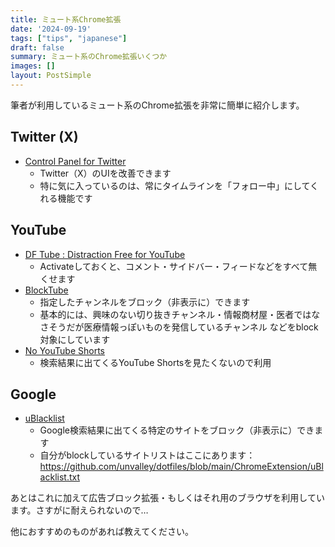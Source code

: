 ```yaml
---
title: ミュート系Chrome拡張
date: '2024-09-19'
tags: ["tips", "japanese"]
draft: false
summary: ミュート系のChrome拡張いくつか
images: []
layout: PostSimple
---
```


筆者が利用しているミュート系のChrome拡張を非常に簡単に紹介します。

## Twitter (X)

- [Control Panel for Twitter](https://chromewebstore.google.com/detail/control-panel-for-twitter/kpmjjdhbcfebfjgdnpjagcndoelnidfj)
  - Twitter（X）のUIを改善できます
  - 特に気に入っているのは、常にタイムラインを「フォロー中」にしてくれる機能です

## YouTube

- [DF Tube : Distraction Free for YouTube](https://chromewebstore.google.com/detail/df-tube-distraction-free/mjdepdfccjgcndkmemponafgioodelna)
  - Activateしておくと、コメント・サイドバー・フィードなどをすべて無くせます
- [BlockTube](https://chrome.google.com/webstore/detail/blocktube/bbeaicapbccfllodepmimpkgecanonai?hl=ja)
  - 指定したチャンネルをブロック（非表示に）できます 
  - 基本的には、興味のない切り抜きチャンネル・情報商材屋・医者ではなさそうだが医療情報っぽいものを発信しているチャンネル などをblock対象にしています
- [No YouTube Shorts](https://chromewebstore.google.com/detail/no-youtube-shorts/hjfkenebldkfgibelglepinlabpjfbll?hl=en)
  - 検索結果に出てくるYouTube Shortsを見たくないので利用

## Google

- [uBlacklist](https://chromewebstore.google.com/detail/ublacklist/pncfbmialoiaghdehhbnbhkkgmjanfhe)
  - Google検索結果に出てくる特定のサイトをブロック（非表示に）できます
  - 自分がblockしているサイトリストはここにあります：https://github.com/unvalley/dotfiles/blob/main/ChromeExtension/uBlacklist.txt

あとはこれに加えて広告ブロック拡張・もしくはそれ用のブラウザを利用しています。さすがに耐えられないので…

他におすすめのものがあれば教えてください。

